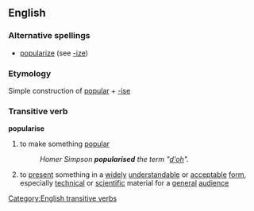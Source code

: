 ==English==
===Alternative spellings===
* [[popularize]] (see [[-ize]])
===Etymology===
Simple construction of [[popular]] + [[-ise]]
===Transitive verb===
[[Category:English transitive verbs]]
'''popularise''' 
#to make something [[popular]]
#:''Homer Simpson '''popularised''' the term "[[d'oh]]".''
#to [[present]] something in a [[widely]] [[understandable]] or [[acceptable]] [[form]], especially [[technical]] or [[scientific]] material for a [[general]] [[audience]]